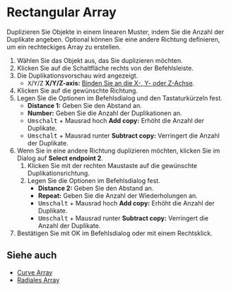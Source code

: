 
# Rectangular Array

<Reference shortcut="" command="Rectangular Array" button="Rechts von der Befehlsleiste" />

Duplizieren Sie Objekte in einem linearen Muster, indem Sie die Anzahl der Duplikate angeben. Optional können Sie eine andere Richtung definieren, um ein rechteckiges Array zu erstellen.

1. Wählen Sie das Objekt aus, das Sie duplizieren möchten.
2. Klicken Sie auf die Schaltfläche <ButtonIcon type="button-rectangular-array" /> rechts von der Befehlsleiste.
3. Die Duplikationsvorschau wird angezeigt.
   - <kbd>X</kbd>/<kbd>Y</kbd>/<kbd>Z</kbd> **X/Y/Z-axis:** [Binden Sie an die X-, Y- oder Z-Achse](./sketching-essentials#constrain-to-an-axis).
4. Klicken Sie auf die gewünschte Richtung.
5. Legen Sie die Optionen im Befehlsdialog und den Tastaturkürzeln fest.
   - **Distance 1:** Geben Sie den Abstand an.
   - **Number:** Geben Sie die Anzahl der Duplikationen an.
   - <kbd>Umschalt</kbd> + Mausrad hoch **Add copy:** Erhöht die Anzahl der Duplikate.
   - <kbd>Umschalt</kbd> + Mausrad runter **Subtract copy:** Verringert die Anzahl der Duplikate.
6. Wenn Sie in eine andere Richtung duplizieren möchten, klicken Sie im Dialog auf **Select endpoint 2**.
   1. Klicken Sie mit der rechten Maustaste auf die gewünschte Duplikationsrichtung.
   2. Legen Sie die Optionen im Befehlsdialog fest.
      - **Distance 2:** Geben Sie den Abstand an.
      - **Repeat:** Geben Sie die Anzahl der Wiederholungen an.
      - <kbd>Umschalt</kbd> + Mausrad hoch **Add copy:** Erhöht die Anzahl der Duplikate.
      - <kbd>Umschalt</kbd> + Mausrad runter **Subtract copy:** Verringert die Anzahl der Duplikate.
7. Bestätigen Sie mit OK im Befehlsdialog oder mit einem Rechtsklick.

## Siehe auch
- [Curve Array](./curve-array)
- [Radiales Array](./radial-array)